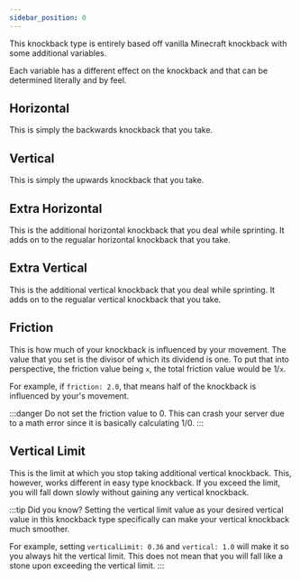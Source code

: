 ```yaml
---
sidebar_position: 0
---
```


This knockback type is entirely based off vanilla Minecraft knockback with some additional variables. 

Each variable has a different effect on the knockback and that can be determined literally and by feel. 

## Horizontal
This is simply the backwards knockback that you take.

## Vertical
This is simply the upwards knockback that you take.

## Extra Horizontal
This is the additional horizontal knockback that you deal while sprinting. It adds on to the regualar horizontal knockback that you take.

## Extra Vertical
This is the additional vertical knockback that you deal while sprinting. It adds on to the regualar vertical knockback that you take.

## Friction
This is how much of your knockback is influenced by your movement. The value that you set is the divisor of which its dividend is one. To put that into perspective, the friction value being `x`, the total friction value would be 1/`x`. 

For example, if `friction: 2.0`, that means half of the knockback is influenced by your's movement.

:::danger
Do not set the friction value to 0. This can crash your server due to a math error since it is basically calculating 1/0.
:::

## Vertical Limit
This is the limit at which you stop taking additional vertical knockback. This, however, works different in easy type knockback. If you exceed the limit, you will fall down slowly without gaining any vertical knockback.  

:::tip Did you know?
Setting the vertical limit value as your desired vertical value in this knockback type specifically can make your vertical knockback much smoother.

For example, setting `verticalLimit: 0.36` and `vertical: 1.0` will make it so you always hit the vertical limit. This does not mean that you will fall like a stone upon exceeding the vertical limit. 
:::



